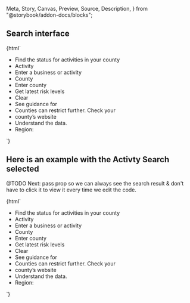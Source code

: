   Meta,
  Story,
  Canvas,
  Preview,
  Source,
  Description,
} from "@storybook/addon-docs/blocks";

<Meta title="covid19/cagov-reopening/Introduction" />

<style>{`
  .content {
    margin: 50px;
  }
  h2 {
    color: #ffcc00;
  }
`}</style>

<div class="content">
  <Description markdown={Readme}></Description>
</div>

## Search interface

<Canvas withToolbar>
  <Story name="Reopening">
    {html`<cagov-reopening data-json="${JSON.stringify(data["en"])}">
      <ul>
        <li data-label="title">
          Find the status for activities in your county
        </li>
        <li data-label="activityLabel">Activity</li>
        <li data-label="activityPlaceholder">Enter a business or activity</li>
        <li data-label="countyLabel">County</li>
        <li data-label="countyPlaceholder">Enter county</li>
        <li data-label="buttonText">Get latest risk levels</li>
        <li data-label="clearText">Clear</li>
        <li data-label="seeGuidanceText">See guidance for</li>
        <li data-label="countyRestrictionsAdvice">
          Counties can restrict further. Check your
        </li>
        <li data-label="countyRestrictionsCountyWebsite">county’s website</li>
        <li data-label="understandTheData">Understand the data.</li>
        <li data-label="regionLabel">Region:</li>
      </ul>
    </cagov-reopening>`}
  </Story>
</Canvas>

## Here is an example with the Activty Search selected

@TODO Next: pass prop so we can always see the search result & don't have to click it to view it every time we edit the code.

<Canvas withToolbar>
  <Story name="Reopening-Activity">
    {html`<cagov-reopening data-json="${JSON.stringify(data["en"])}">
      <ul>
        <li data-label="title">
          Find the status for activities in your county
        </li>
        <li data-label="activityLabel">Activity</li>
        <li data-label="activityPlaceholder">Enter a business or activity</li>
        <li data-label="countyLabel">County</li>
        <li data-label="countyPlaceholder">Enter county</li>
        <li data-label="buttonText">Get latest risk levels</li>
        <li data-label="clearText">Clear</li>
        <li data-label="seeGuidanceText">See guidance for</li>
        <li data-label="countyRestrictionsAdvice">
          Counties can restrict further. Check your
        </li>
        <li data-label="countyRestrictionsCountyWebsite">county’s website</li>
        <li data-label="understandTheData">Understand the data.</li>
        <li data-label="regionLabel">Region:</li>
      </ul>
    </cagov-reopening>`}
  </Story>
</Canvas>
